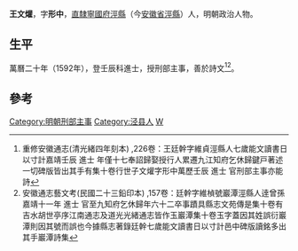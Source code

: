 {{明清人物信息框
| 姓名 = 王文爟
| 原名 =
| 圖片名稱= 
| 圖片大小 =
| 圖片說明 = 
| 最高職務 =刑部主事
| 國家 = 大明 
| 爵位 =
| 籍貫 = [[南京|南京]][[寧國府|寧國府]][[涇縣|涇縣]]
| 族裔 = 
| 旗籍 = 
| 字號 = 字'''形中'''
| 諡號 =
| 出生日期 = 生年不詳 
| 出生地點 =
| 逝世日期 = 卒年不詳 
| 逝世地點 =
| 墓葬 =
| 配偶 = 
| 親屬 = 
[[王汝猷|王汝猷]]（祖父）<br />[[王廷榦|王廷榦]]（父）<br />[[王學頤|王學頤]]（七世孫）
| 出身 =
* 萬曆二十年壬辰科進士
| 經歷 =
| 著作 =  
}}
'''王文爟'''，字'''形中'''，[[南直隸|直隸]][[寧國府|寧國府]][[涇縣|涇縣]]（今[[安徽省|安徽省]][[涇縣|涇縣]]）人，明朝政治人物。

== 生平 ==
萬曆二十年（1592年），登壬辰科進士，授刑部主事，善於詩文<ref>重修安徽通志(清光緒四年刻本) ,226卷：王廷幹字維貞涇縣人七歲能文讀書日以寸計嘉靖壬辰 進士 年僅十七奉詔歸娶授行人累遷九江知府乞休歸鍵戸著述一切碑版皆出其手有集十卷行世子文爟字形中萬歷壬辰 進士 官刑部主事亦能詩</ref><ref>安徽通志藝文考(民國二十三鉛印本) ,157卷：廷幹字維楨號巖潭涇縣人逹曾孫嘉靖十一年 進士 官至九知府乞休歸年六十二卒事蹟具縣志文苑傳是集十卷有吉水胡世亭序江南通志及道光光緒通志皆作玉巖潭集十卷玉字蓋因其姓誤衍巖潭則因其號而誤也今據縣志著錄廷幹七歲能文讀書日以寸計邑中碑版讀銘多出其手巖潭詩集</ref>。

== 參考 ==
{{reflist}}

{{明朝人物小作品}}
{{萬曆二十年壬辰科殿試金榜}}

[[Category:明朝刑部主事|Category:明朝刑部主事]]
[[Category:泾县人|Category:泾县人]]
[[Category:王姓|W]]